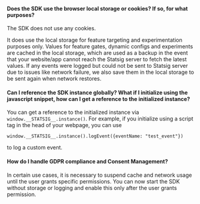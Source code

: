 
#### Does the SDK use the browser local storage or cookies? If so, for what purposes?

The SDK does not use any cookies.

It does use the local storage for feature targeting and experimentation purposes only. Values for feature gates, dynamic configs and experiments are cached in the local storage, which are used as a backup in the event that your website/app cannot reach the Statsig server to fetch the latest values. If any events were logged but could not be sent to Statsig server due to issues like network failure, we also save them in the local storage to be sent again when network restores.


#### Can I reference the SDK instance globally?  What if I initialize using the javascript snippet, how can I get a reference to the initialized instance?

You can get a reference to the initialized instance via `window.__STATSIG__.instance()`.  For example, if you initialize using a script tag in the head of your webpage, you can use

```
window.__STATSIG__.instance().logEvent({eventName: "test_event"})
```

to log a custom event.

#### How do I handle GDPR compliance and Consent Management? 

In certain use cases, it is necessary to suspend cache and network usage until the user grants specific 
permissions. You can now start the SDK without storage or logging and enable this only after the user grants permission. 

<GitHubEmbed url="https://raw.githubusercontent.com/statsig-io/js-client-monorepo/main/samples/react/src/samples/precomputed-client/sample-precomp-gdpr.tsx" />
